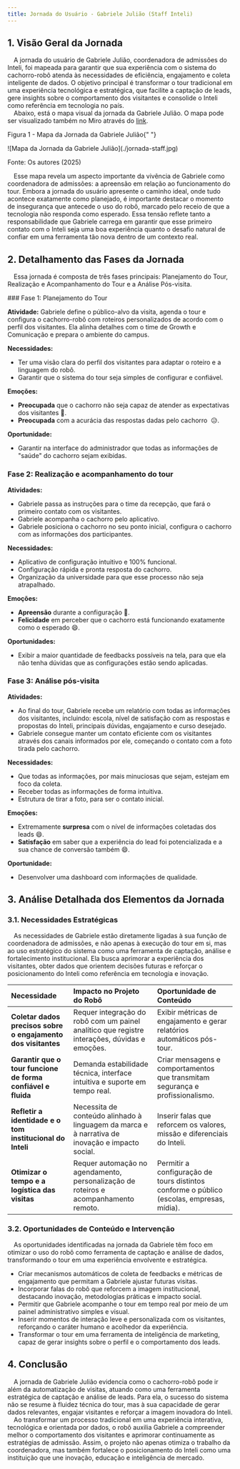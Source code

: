 ```yaml
---
title: Jornada do Usuário - Gabriele Julião (Staff Inteli)
---
```



## 1. Visão Geral da Jornada

&emsp;A jornada do usuário de Gabriele Julião, coordenadora de admissões do Inteli, foi mapeada para garantir que sua experiência com o sistema do cachorro-robô atenda às necessidades de eficiência, engajamento e coleta inteligente de dados. O objetivo principal é transformar o tour tradicional em uma experiência tecnológica e estratégica, que facilite a captação de leads, gere insights sobre o comportamento dos visitantes e consolide o Inteli como referência em tecnologia no país. <br/>
&emsp;Abaixo, está o mapa visual da jornada da Gabriele Julião. O mapa pode ser visualizado também no Miro através do [link](https://miro.com/welcomeonboard/NFFEdGZFeWN0YTZTQ2RCM0R0a1BBMVJLMC9XTHpDTkFJS1JwRVJ0MDVna1BrSmFYamkxalN5TUppa1lmMERxT2ZnVUQrNEFjQnB5L1lPWGZCWTg4K201Uk81SWljVS9EYTZjc1dNdGQwQjdpdmRYUG56eS9wS3FWNGs0dCtIRGN3VHhHVHd5UWtSM1BidUtUYmxycDRnPT0hdjE=?share_link_id=721060916898).

<p style={{ textAlign: "center" }}>
  Figura 1 - Mapa da Jornada da Gabriele Julião{" "}
</p>
<div style={{ margin: 25 }}>
  <div style={{ textAlign: "center" }}>
    ![Mapa da Jornada da Gabriele Julião](./jornada-staff.jpg)
  </div>
</div>
<p style={{ textAlign: "center" }}>Fonte: Os autores (2025)</p>

&emsp;Esse mapa revela um aspecto importante da vivência de Gabriele como coordenadora de admissões: a apreensão em relação ao funcionamento do tour. Embora a jornada do usuário apresente o caminho ideal, onde tudo acontece exatamente como planejado, é importante destacar o momento de insegurança que antecede o uso do robô, marcado pelo receio de que a tecnologia não responda como esperado. Essa tensão reflete tanto a responsabilidade que Gabriele carrega em garantir que esse primeiro contato com o Inteli seja uma boa experiência quanto o desafio natural de confiar em uma ferramenta tão nova dentro de um contexto real.

## 2. Detalhamento das Fases da Jornada

&emsp;Essa jornada é composta de três fases principais: Planejamento do Tour, Realização e Acompanhamento do Tour e a Análise Pós-visita.

<Steps>
### Fase 1: Planejamento do Tour

**Atividade:** Gabriele define o público-alvo da visita, agenda o tour e configura o cachorro-robô com roteiros personalizados de acordo com o perfil dos visitantes. Ela alinha detalhes com o time de Growth e Comunicação e prepara o ambiente do campus.

**Necessidades:**

- Ter uma visão clara do perfil dos visitantes para adaptar o roteiro e a linguagem do robô.
- Garantir que o sistema do tour seja simples de configurar e confiável.

**Emoções:**

- **Preocupada** que o cachorro não seja capaz de atender as expectativas dos visitantes 🧐.
- **Preocupada** com a acurácia das respostas dadas pelo cachorro  😥.

**Oportunidade:**

- Garantir na interface do administrador que todas as informações de "saúde" do cachorro sejam exibidas.

### Fase 2: Realização e acompanhamento do tour

**Atividades:**

- Gabriele passa as instruções para o time da recepção, que fará o primeiro contato com os visitantes.
- Gabriele acompanha o cachorro pelo aplicativo.
- Gabriele posiciona o cachorro no seu ponto inicial, configura o cachorro com as informações dos participantes.

**Necessidades:**

- Aplicativo de configuração intuitivo e 100% funcional.
- Configuração rápida e pronta resposta do cachorro.
- Organização da universidade para que esse processo não seja atrapalhado.

**Emoções:**

- **Apreensão** durante a configuração 😬.
- **Felicidade** em perceber que o cachorro está funcionando exatamente como o esperado 😄.

**Oportunidades:**

- Exibir a maior quantidade de feedbacks possíveis na tela, para que ela não tenha dúvidas que as configurações estão sendo aplicadas.

### Fase 3: Análise pós-visita

**Atividades:**

- Ao final do tour, Gabriele recebe um relatório com todas as informações dos visitantes, incluindo: escola, nível de satisfação com as respostas e propostas do Inteli, principais dúvidas, engajamento e curso desejado.
- Gabriele consegue manter um contato eficiente com os visitantes através dos canais informados por ele, começando o contato com a foto tirada pelo cachorro.

**Necessidades:**

- Que todas as informações, por mais minuciosas que sejam, estejam em foco da coleta.
- Receber todas as informações de forma intuitiva.
- Estrutura de tirar a foto, para ser o contato inicial.

**Emoções:**

- Extremamente **surpresa** com o nível de informações coletadas dos leads 😄.
- **Satisfação** em saber que a experiência do lead foi potencializada e a sua chance de conversão também 😄.

**Oportunidade:**

- Desenvolver uma dashboard com informações de qualidade.

</Steps>

## 3. Análise Detalhada dos Elementos da Jornada

### 3.1. Necessidades Estratégicas

&emsp;As necessidades de Gabriele estão diretamente ligadas à sua função de coordenadora de admissões, e não apenas à execução do tour em si, mas ao uso estratégico do sistema como uma ferramenta de captação, análise e fortalecimento institucional. Ela busca aprimorar a experiência dos visitantes, obter dados que orientem decisões futuras e reforçar o posicionamento do Inteli como referência em tecnologia e inovação.

| Necessidade                                                   | Impacto no Projeto do Robô                                                                      | Oportunidade de Conteúdo                                                                  |
| :------------------------------------------------------------ | :---------------------------------------------------------------------------------------------- | :---------------------------------------------------------------------------------------- |
| **Coletar dados precisos sobre o engajamento dos visitantes** | Requer integração do robô com um painel analítico que registre interações, dúvidas e emoções.   | Exibir métricas de engajamento e gerar relatórios automáticos pós-tour.                   |
| **Garantir que o tour funcione de forma confiável e fluida**  | Demanda estabilidade técnica, interface intuitiva e suporte em tempo real.                      | Criar mensagens e comportamentos que transmitam segurança e profissionalismo.             |
| **Refletir a identidade e o tom institucional do Inteli**     | Necessita de conteúdo alinhado à linguagem da marca e à narrativa de inovação e impacto social. | Inserir falas que reforcem os valores, missão e diferenciais do Inteli.                   |
| **Otimizar o tempo e a logística das visitas**                | Requer automação no agendamento, personalização de roteiros e acompanhamento remoto.            | Permitir a configuração de tours distintos conforme o público (escolas, empresas, mídia). |

### 3.2. Oportunidades de Conteúdo e Intervenção

&emsp;As oportunidades identificadas na jornada da Gabriele têm foco em otimizar o uso do robô como ferramenta de captação e análise de dados, transformando o tour em uma experiência envolvente e estratégica.

- Criar mecanismos automáticos de coleta de feedbacks e métricas de engajamento que permitam a Gabriele ajustar futuras visitas.
- Incorporar falas do robô que reforcem a imagem institucional, destacando inovação, metodologias práticas e impacto social.
- Permitir que Gabriele acompanhe o tour em tempo real por meio de um painel administrativo simples e visual.
- Inserir momentos de interação leve e personalizada com os visitantes, reforçando o caráter humano e acolhedor da experiência.
- Transformar o tour em uma ferramenta de inteligência de marketing, capaz de gerar insights sobre o perfil e o comportamento dos leads.

## 4. Conclusão

&emsp;A jornada de Gabriele Julião evidencia como o cachorro-robô pode ir além da automatização de visitas, atuando como uma ferramenta estratégica de captação e análise de leads. Para ela, o sucesso do sistema não se resume à fluidez técnica do tour, mas à sua capacidade de gerar dados relevantes, engajar visitantes e reforçar a imagem inovadora do Inteli. <br/>
&emsp;Ao transformar um processo tradicional em uma experiência interativa, tecnológica e orientada por dados, o robô auxilia Gabriele a compreender melhor o comportamento dos visitantes e aprimorar continuamente as estratégias de admissão. Assim, o projeto não apenas otimiza o trabalho da coordenadora, mas também fortalece o posicionamento do Inteli como uma instituição que une inovação, educação e inteligência de mercado.
